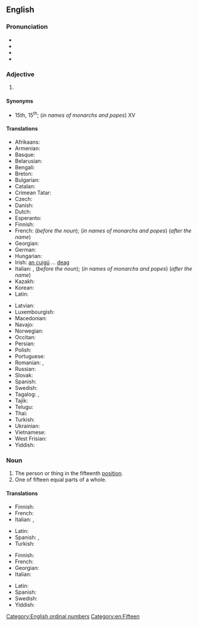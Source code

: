==English==
{{wikipedia}}
{{number box|en|15}}

===Pronunciation===
* {{IPA|/ˌfɪfˈtiːnθ/|lang=en}}
* {{audio|En-us-fifteenth.ogg|Audio (US)|lang=en}}
* {{rhymes|iːnθ|lang=en}}
* {{hyphenation|fif|teenth|lang=en}}

===Adjective===
{{en-adj|-}}

# {{n-g|The ordinal form of the number [[fifteen]].}}

====Synonyms====
* 15th, 15<sup>th</sup>; (''in names of monarchs and popes'') XV

====Translations====
{{trans-top|ordinal form of number fifteen}}
* Afrikaans: {{t+|af|vyftiende}}
* Armenian: {{t+|hy|տասնհինգերորդ}}
* Basque: {{t|eu|hamabosgarren}}
* Belarusian: {{t|be|пятна́ццаты}}
* Bengali: {{t|bn|পঞ্চদশ}}
* Breton: {{t+|br|pemzekvet}}
* Bulgarian: {{t|bg|петнадесети}}
* Catalan: {{t+|ca|quinzè}}
* Crimean Tatar: {{t|crh|on beşinci}}
* Czech: {{t+|cs|patnáctý}}
* Danish: {{t+|da|femtende}}
* Dutch: {{t+|nl|vijftiende}}
* Esperanto: {{t|eo|dek kvina}}
* Finnish: {{t+|fi|viidestoista}}
* French: {{t+|fr|quinzième}} (''before the noun''); (''in names of monarchs and popes'') {{t+|fr|quinze}} (''after the name'')
* Georgian: {{t|ka|მეთხუთმეტე}}
* German: {{t+|de|fünfzehnte}}
* Hungarian: {{t+|hu|tizenötödik}}
* Irish: [[an cuigú]] ... [[deag]]
* Italian: {{t+|it|quindicesimo}}, (''before the noun''); (''in names of monarchs and popes'') {{t+|it|quindicesimo}} (''after the name'')
* Kazakh: {{t|kk|он бесінші|sc=Cyrl}}
* Korean: {{t+|ko|열다섯째|tr=yeoldaseosjjae}}
* Latin: {{t|la|quintus decimus}}
{{trans-mid}}
* Latvian: {{t|lv|piecpadsmitais}}
* Luxembourgish: {{t|lb|fofzéngt}}
* Macedonian: {{t|mk|петнаесетти}}
* Navajo: {{t|nv|ashdlaʼáadah góneʼ}}
* Norwegian: {{t|no|femtende}}
* Occitan: {{t|oc|quinzen}}
* Persian: {{t+|fa|پانزدهم|tr=pânzdahom|sc=fa-Arab}}
* Polish: {{t+|pl|piętnasty}}
* Portuguese: {{t|pt|décimo quinto}}
* Romanian: {{t+|ro|cincisprezecelea}}, {{t|ro|cinșpelea}} {{qualifier|informal}}
* Russian: {{t+|ru|пятна́дцатый}}
* Slovak: {{t+|sk|pätnásty}}
* Spanish: {{t+|es|decimoquinto}}
* Swedish: {{t+|sv|femtonde}}
* Tagalog: {{t|tl|pang-labinlima}}, {{t|tl|ikalabinlima}}
* Tajik: {{t|tg|понздаҳум|sc=Cyrl}}
* Telugu: {{t+|te|పదిహేనవ}}
* Thai: {{t|th|ที่สิบห้า}}
* Turkish: {{t|tr|on beşinci}}
* Ukrainian: {{t+|uk|п'ятна́дцятий}}
* Vietnamese: {{t|vi|thứ mười lăm}}
* West Frisian: {{t|fy|fyftjinde}}
* Yiddish: {{t|yi|פֿופֿצנט}}
{{trans-bottom}}

===Noun===
{{en-noun}}

# The person or thing in the fifteenth [[position]].
# One of fifteen equal parts of a whole.

====Translations====
{{trans-top|person or thing in the fifteenth position}}
* Finnish: {{t+|fi|viidestoista}}
* French: {{t+|fr|quinzième|m|f}}
* Italian: {{t+|it|quindicesimo|m}}, {{t|it|quindicesima|f}}
{{trans-mid}}
* Latin: {{t|la|quintus decimus}}
* Spanish: {{t+|es|decimoquinto|m}}, {{t+|es|decimoquinta|f}}
* Turkish: {{t|tr|on beşinci}}
{{trans-bottom}}

{{trans-top|one of fifteen equal parts}}
* Finnish: {{t|fi|[[viidestoista]][[osa]]}}
* French: {{t+|fr|quinzième|m}}
* Georgian: {{t|ka|მეთხუთმეტედი}}
* Italian: {{t+|it|quindicesimo|m}}
{{trans-mid}}
* Latin: {{t|la|quintum decimum|n}}
* Spanish: {{t+|es|quinceavo|m}}
* Swedish: {{t+|sv|femtondel}}
* Yiddish: {{t|yi|פֿופֿצנטל|n}}
{{trans-bottom}}

[[Category:English ordinal numbers]]
[[Category:en:Fifteen]]